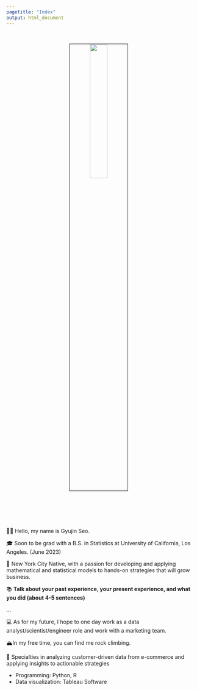 ```yaml
---
pagetitle: "Index"
output: html_document
---
```


<link rel="stylesheet" href="styles.css" type="text/css">
<link rel="stylesheet" href="site_libs/academicons-1.9.1/css/academicons.min.css"/>

<br>

<p align="center">
<img src="images/profile_pic.jpg" style="width:30%; border:0.5px solid; margin-right: 20px" align="center">
</p>
<br>


<br><br><br>
👋🏽 Hello, my name is Gyujin Seo.

🎓 Soon to be grad with a B.S. in Statistics at University of California, Los Angeles. (June 2023)

🌇 New York City Native, with a passion for developing and applying mathematical and statistical models to hands-on strategies that will grow business.

📚 **Talk about your past experience, your present experience, and what you did (about 4-5 sentences)**

...


💻 As for my future, I hope to one day work as a data analyst/scientist/engineer role and work with a marketing team.



🏔In my free time, you can find me rock climbing.


💪 Specialties in analyzing customer-driven data from e-commerce and applying insights to actionable strategies

+ Programming: Python, R
+ Data visualization: Tableau Software

